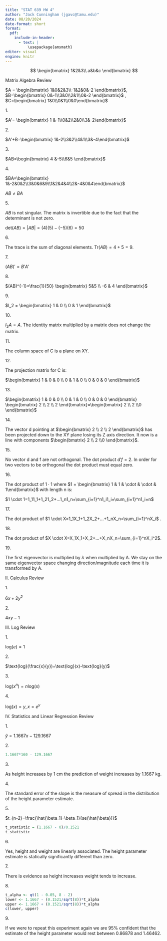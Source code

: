 ```yaml
---
title: "STAT 639 HW 4"
author: "Jack Cunningham (jgavc@tamu.edu)"
date: 08/20/2024
date-format: short
format:
  pdf:
    include-in-header:
      - text: |
          \usepackage{amsmath}
editor: visual
engine: knitr
---
```


$$
\begin{bmatrix}
1&2&3\\
a&b&c
\end{bmatrix}
$$

Matrix Algebra Review

$A = \begin{bmatrix} 1&0&2&3\\-1&2&0&-2 \end{bmatrix}$, $B=\begin{bmatrix} 0&-1\\3&0\\2&1\\0&-2 \end{bmatrix}$ , $C=\begin{bmatrix} 1&0\\0&1\\0&0\end{bmatrix}$

1\.

$A'= \begin{bmatrix} 1 &-1\\0&2\\2&0\\3&-2\end{bmatrix}$

2\.

$A'+B=\begin{bmatrix} 1&-2\\3&2\\4&1\\3&-4\end{bmatrix}$

3\.

$AB=\begin{bmatrix} 4 &-5\\6&5 \end{bmatrix}$

4\.

$BA=\begin{bmatrix} 1&-2&0&2\\3&0&6&9\\1&2&4&4\\2&-4&0&4\end{bmatrix}$

$AB\neq BA$

5\.

$AB$ is not singular. The matrix is invertible due to the fact that the determinant is not zero.

$\text{det}(AB)=|AB|=(4)(5)-(-5)(6)=50$

6\.

The trace is the sum of diagonal elements. $\text{Tr}(AB) = 4 + 5=9$.

7\.

$(AB)'=B'A'$

8\.

$(AB)^{-1}=\frac{1}{50} \begin{bmatrix} 5&5 \\ -6 & 4 \end{bmatrix}$

9\.

$I_2 = \begin{bmatrix} 1 & 0 \\ 0 & 1 \end{bmatrix}$

10\.

$I_2 A=A$. The identity matrix multiplied by a matrix does not change the matrix.

11\.

The column space of C is a plane on XY.

12\.

The projection matrix for C is:

$\begin{bmatrix} 1 & 0 & 0 \\ 0 & 1 & 0 \\ 0 & 0 & 0 \end{bmatrix}$

13\.

$\begin{bmatrix} 1 & 0 & 0 \\ 0 & 1 & 0 \\ 0 & 0 & 0 \end{bmatrix} \begin{bmatrix} 2 \\ 2 \\ 2 \end{bmatrix}=\begin{bmatrix} 2 \\ 2 \\0 \end{bmatrix}$

14\.

The vector d pointing at $\begin{bmatrix} 2 \\ 2 \\ 2 \end{bmatrix}$ has been projected down to the XY plane losing its Z axis direction. It now is a line with components $\begin{bmatrix} 2 \\ 2 \\0 \end{bmatrix}$.

15\.

No vector d and f are not orthogonal. The dot product $d'f=2$. In order for two vectors to be orthogonal the dot product must equal zero.

16\.

The dot product of $1 \cdot 1$ where $1 = \begin{bmatrix} 1 & 1 & \cdot & \cdot & 1\end{bmatrix}$ with length n is:

$1 \cdot 1=1_11_1+1_21_2+...1_n1_n=\sum_{i=1}^n1_i1_i=\sum_{i=1}^n1_i=n$

17\.

The dot product of $1 \cdot X=1_1X_1+1_2X_2+...+1_nX_n=\sum_{i=1}^nX_i$ .

18\.

The dot product of $X \cdot X=X_1X_1+X_2+...+X_nX_n=\sum_{i=1}^nX_i^2$.

19\.

The first eigenvector is multiplied by $\lambda$ when multiplied by A. We stay on the same eigenvector space changing direction/magnitude each time it is transformed by A.

II\. Calculus Review

1\.

$6x +2y^2$

2\.

$4xy -1$

III\. Log Review

1\.

$\text{log}(e)=1$

2\.

$\text{log}(\frac{x}{y})=\text{log}(x)-\text{log}(y)$

3\.

$\text{log}(x^n)=n\text{log}(x)$

4\.

$\text{log}(x)=y,x=e^y$

IV\. Statistics and Linear Regression Review

1\.

$\hat{y}=1.1667x-129.1667$

2\.

```r
1.1667*160 - 129.1667
```

3\.

As height increases by 1 cm the prediction of weight increases by 1.1667 kg.

4\.

The standard error of the slope is the measure of spread in the distribution of the height parameter estimate.

5\.

$t_{n-2}=\frac{\hat{\beta_1}-\beta_1}{se(\hat{\beta})}$

```r
t_statistic = (1.1667 - 0)/0.1521
t_statistic
```

6\.

Yes, height and weight are linearly associated. The height parameter estimate is statically significantly different than zero.

7\.

There is evidence as height increases weight tends to increase.

8\.

```r
t_alpha <- qt(1 - 0.05, 8 - 2)
lower <- 1.1667 - (0.1521/sqrt(8))*t_alpha
upper <- 1.1667 + (0.1521/sqrt(8))*t_alpha
c(lower, upper)
```

9\.

If we were to repeat this experiment again we are 95% confident that the estimate of the height parameter would rest between 0.86878 and 1.46462.
